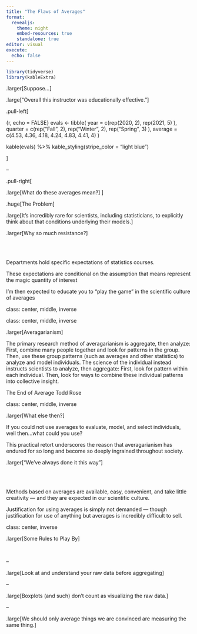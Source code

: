 ```yaml
---
title: "The Flaws of Averages"
format: 
  revealjs:
    theme: night
    embed-resources: true
    standalone: true
editor: visual
execute: 
  echo: false
---
```


```r
library(tidyverse)
library(kableExtra)
```

.larger\[Suppose...\]

.large\["Overall this instructor was educationally effective."\]

.pull-left\[

{r, echo = FALSE} evals \<- tibble( year = c(rep(2020, 2), rep(2021, 5) ), quarter = c(rep("Fall", 2), rep("Winter", 2), rep("Spring", 3) ), average = c(4.53, 4.36, 4.18, 4.24, 4.83, 4.41, 4) )

kable(evals) %\>% kable_styling(stripe_color = "light blue")

\]

--

.pull-right\[ </br>

.large\[What do these averages mean?\] \]

.huge\[The Problem\]

.large\[It's incredibly rare for scientists, including statisticians, to explicitly think about that conditions underlying their models.\]

<!-- Beyond “checking” higher level assumptions in a stale and automatic fashion.  -->

<!-- I had many conversations in very different contexts with scientists about what -->

<!-- the average calculated from the data (or mean in a model) could reasonably -->

<!-- represent and whether that was really what the scientist was after.  -->

.larger\[Why so much resistance?\]

</br> </br>

Departments hold specific expectations of statistics courses.

These expectations are conditional on the assumption that means represent the magic quantity of interest

I'm then expected to educate you to "play the game" in the scientific culture of averages

class: center, middle, inverse

class: center, middle, inverse

.larger\[Averagarianism\]

The primary research method of averagarianism is aggregate, then analyze: First, combine many people together and look for patterns in the group. Then, use these group patterns (such as averages and other statistics) to analyze and model individuals. The science of the individual instead instructs scientists to analyze, then aggregate: First, look for pattern within each individual. Then, look for ways to combine these individual patterns into collective insight.

The End of Average Todd Rose

class: center, middle, inverse

.larger\[What else then?\]

If you could not use averages to evaluate, model, and select individuals, well then...what could you use?

This practical retort underscores the reason that averagarianism has endured for so long and become so deeply ingrained throughout society.

.larger\["We've always done it this way"\]

</br> </br>

Methods based on averages are available, easy, convenient, and take little creativity --- and they are expected in our scientific culture.

Justification for using averages is simply not demanded --- though justification for use of anything but averages is incredibly difficult to sell.

class: center, inverse

.larger\[Some Rules to Play By\]

</br>

--

.large\[Look at and understand your raw data before aggregating\]

--

.large\[Boxplots (and such) don't count as visualizing the raw data.\]

--

.large\[We should only average things we are convinced are measuring the same thing.\]
